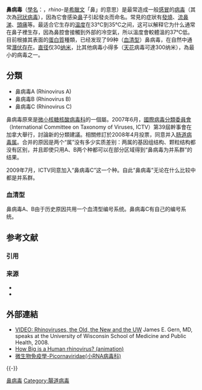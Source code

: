 {{Incomplete|time=2020-09-29T00:15:54+00:00}}
{{expert|time=2020-09-29T00:15:54+00:00}}
{{medical}}
{{Paraphyletic group
|name = 鼻病毒 Rhinovirus
|image              = Rhinovirus.PNG
|image_caption      = 人類鼻病毒的[[分子|分子表面]]，可以看到棘狀蛋白。
|image_width        = 185px
| taxon = Enterovirus
| includes = 
*''Rhinovirus A''
*''Rhinovirus B''
*''Rhinovirus C''
| excludes = 
* (''Enterovirus'' A-L)
}}

'''鼻病毒'''（[[學名|學名]]：{{lang|la|rhinovirus}}，''rhino-''是[[希臘文|希臘文]]「鼻」的意思）是最常造成一般[[感冒|感冒]]的[[病毒|病毒]]（其次為[[冠状病毒|冠狀病毒]]），因為它會感染[[鼻|鼻]]子引起發炎而命名。常見的症狀有[[發燒|發燒]]、[[流鼻涕|流鼻涕]]、[[頭痛|頭痛]]等。最适合它生存的[[温度|温度]]在33℃到35℃之间，这可以解释它为什么通常在鼻子裡生存，因為鼻腔會接觸到外部的冷空氣，所以溫度會較體溫的37℃低。目前根據其表面的[[蛋白質|蛋白質]]種類，已经发现了99种（[[血清型|血清型]]）鼻病毒，在自然中通常[[疾病潜伏期|潛伏存在]]。[[直径|直径]]仅30[[纳米|纳米]]，比其他病毒小得多（[[天花|天花]]病毒可達300纳米），為最小的病毒之一。

== 分類 ==
* 鼻病毒A (Rhinovirus A)
* 鼻病毒B (Rhinovirus B)
* 鼻病毒C (Rhinovirus C)

鼻病毒原來是[[微小核糖核酸病毒科|微小核糖核酸病毒科]]的一個屬。2007年6月，[[國際病毒分類委員會|國際病毒分類委員會]]（International Committee on Taxonomy of Viruses, ICTV）第39屆幹事會在加拿大舉行，討論新的分類建議。相關修訂於2008年4月投票，同意并入[[肠道病毒属|肠道病毒属]]。合并的原因是两个“属”没有多少实质差别：两属的基因组结构、颗粒结构都没有区别，并且即使只用A、B两个种都可以在部分区域得到“鼻病毒为并系群”的结果。

2009年7月，ICTV同意加入“鼻病毒C”这一个种。自此“鼻病毒”无论在什么比较中都是并系群。

=== 血清型 ===
鼻病毒A、B由于历史原因共用一个血清型编号系统。鼻病毒C有自己的编号系统。

== 参考文献 ==
=== 引用 ===
{{Reflist}}

=== 来源 ===
{{refbegin}}
* {{cite journal|title=Neutralizing antibody to human rhinovirus 14 penetrates the receptor-binding canyon|pages=350–354|issn=0028-0836|journal=Nature|volume=383|issue=6598|date=1996-09-26|doi=10.1038/383350a0|url=https://www.ncbi.nlm.nih.gov/pubmed/8848050|accessdate=2019-07-11|author=T. J. Smith, E. S. Chase, T. J. Schmidt, N. H. Olson, T. S. Baker|pmid=8848050|pmc=PMC4167671}}
* {{cite journal|title=Many rhinovirus serotypes share the same cellular receptor|pages=340–345|issn=0022-538X|journal=Journal of Virology|volume=51|issue=2|date=1984-08|url=https://www.ncbi.nlm.nih.gov/pubmed/6086949|accessdate=2019-07-11|author=G. Abraham, R. J. Colonno|pmid=6086949|pmc=PMC254443}}
{{refend}}

== 外部連結 ==
* [http://videos.med.wisc.edu/videoInfo.php?videoid=1691 VIDEO: Rhinoviruses, the Old, the New and the UW] James E. Gern, MD, speaks at the University of Wisconsin School of Medicine and Public Health, 2008.
* [http://www.cellsalive.com/howbig.htm How Big is a Human rhinovirus? (animation)]
* [https://web.archive.org/web/20150622200111/http://smallcollation.blogspot.com/2013/02/picornaviridaerna.html 微生物免疫學-Picornaviridae(小RNA病毒科)]

{{-}}
{{Baltimore classification}}
{{Common cold}}
{{Taxonbar|from=Q1351647}}

[[Category:鼻病毒|]]
[[Category:腸道病毒|Category:腸道病毒]]